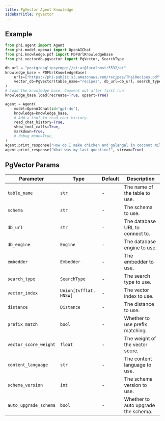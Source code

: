 ```yaml
---
title: PgVector Agent Knowledge
sidebarTitle: PgVector
---
```


## Example

```python agent_with_knowledge.py
from phi.agent import Agent
from phi.model.openai import OpenAIChat
from phi.knowledge.pdf import PDFUrlKnowledgeBase
from phi.vectordb.pgvector import PgVector, SearchType

db_url = "postgresql+psycopg://ai:ai@localhost:5532/ai"
knowledge_base = PDFUrlKnowledgeBase(
    urls=["https://phi-public.s3.amazonaws.com/recipes/ThaiRecipes.pdf"],
    vector_db=PgVector(table_name="recipes", db_url=db_url, search_type=SearchType.hybrid),
)
# Load the knowledge base: Comment out after first run
knowledge_base.load(recreate=True, upsert=True)

agent = Agent(
    model=OpenAIChat(id="gpt-4o"),
    knowledge=knowledge_base,
    # Add a tool to read chat history.
    read_chat_history=True,
    show_tool_calls=True,
    markdown=True,
    # debug_mode=True,
)
agent.print_response("How do I make chicken and galangal in coconut milk soup", stream=True)
agent.print_response("What was my last question?", stream=True)

```

## PgVector Params

| Parameter | Type | Default | Description |
| --- | --- | --- | --- |
| `table_name` | `str` | - | The name of the table to use. |
| `schema` | `str` | - | The schema to use. |
| `db_url` | `str` | - | The database URL to connect to. |
| `db_engine` | `Engine` | - | The database engine to use. |
| `embedder` | `Embedder` | - | The embedder to use. |
| `search_type` | `SearchType` | - | The search type to use. |
| `vector_index` | `Union[Ivfflat, HNSW]` | - | The vector index to use. |
| `distance` | `Distance` | - | The distance to use. |
| `prefix_match` | `bool` | - | Whether to use prefix matching. |
| `vector_score_weight` | `float` | - | The weight of the vector score. |
| `content_language` | `str` | - | The content language to use. |
| `schema_version` | `int` | - | The schema version to use. |
| `auto_upgrade_schema` | `bool` | - | Whether to auto upgrade the schema. |
